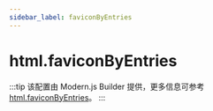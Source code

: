 ```yaml
---
sidebar_label: faviconByEntries
---
```


# html.faviconByEntries

:::tip
该配置由 Modern.js Builder 提供，更多信息可参考 [html.faviconByEntries](https://modernjs.dev/builder/api/config-html.html#htmlfaviconbyentries)。
:::


<Main />
